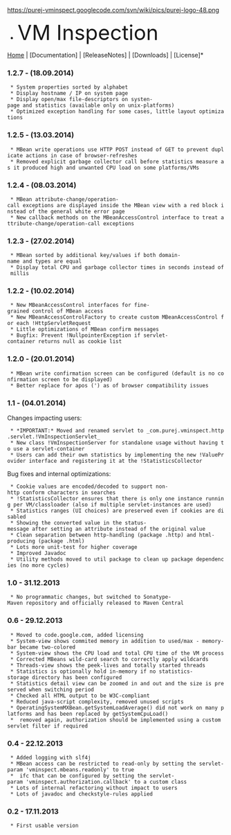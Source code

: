 <p align="center">
https://purej-vminspect.googlecode.com/svn/wiki/pics/purej-logo-48.png
*<font size="20">VM Inspection</font><br/>
[https://code.google.com/p/purej-vminspect/ Home] | [Documentation] | [ReleaseNotes] | [Downloads] | [License]*
</p>


===1.2.7 - (18.09.2014)===
  * System properties sorted by alphabet
  * Display hostname / IP on system page
  * Display open/max file-descriptors on systen-page and statistics (available only on unix-platforms)
  * Optimized exception handling for some cases, little layout optimizations

===1.2.5 - (13.03.2014)===
  * MBean write operations use HTTP POST instead of GET to prevent duplicate actions in case of browser-refreshes
  * Removed explicit garbage collector call before statistics measure as it produced high and unwanted CPU load on some platforms/VMs

===1.2.4 - (08.03.2014)===
  * MBean attribute-change/operation-call exceptions are displayed inside the MBean view with a red block instead of the general white error page
  * New callback methods on the MBeanAccessControl interface to treat attribute-change/operation-call exceptions

===1.2.3 - (27.02.2014)===
  * MBean sorted by additional key/values if both domain-name and types are equal
  * Display total CPU and garbage collector times in seconds instead of millis

===1.2.2 - (10.02.2014)===
  * New MBeanAccessControl interfaces for fine-grained control of MBean access
  * New MBeanAccessControlFactory to create custom MBeanAccessControl for each !HttpServletRequest
  * Little optimizations of MBean confirm messages
  * Bugfix: Prevent !NullpointerException if servlet-container returns null as cookie list

===1.2.0 - (20.01.2014)===
  * MBean write confirmation screen can be configured (default is no confirmation screen to be displayed)
  * Better replace for apos (&#39;) as of browser compatibility issues

===1.1 - (04.01.2014)===
Changes impacting users:
  * *IMPORTANT:* Moved and renamed servlet to _com.purej.vminspect.http.servlet.!VmInspectionServlet_
  * New class !VmInspectionServer for standalone usage without having to use a servlet-container
  * Users can add their own statistics by implementing the new !ValueProvider interface and registering it at the !StatisticsCollector
Bug fixes and internal optimizations:
  * Cookie values are encoded/decoded to support non-http conform characters in searches
  * !StatisticsCollector ensures that there is only one instance running per VM/classloader (also if multiple servlet-instances are used)
  * Statistics ranges (UI choices) are preserved even if cookies are disabled
  * Showing the converted value in the status-message after setting an attribute instead of the original value
  * Clean separation between http-handling (package .http) and html-producing (package .html)
  * Lots more unit-test for higher coverage
  * Improved Javadoc
  * Utility methods moved to util package to clean up package dependencies (no more cycles)


===1.0 - 31.12.2013===
  * No programmatic changes, but switched to Sonatype-Maven repository and officially released to Maven Central


===0.6 - 29.12.2013===
  * Moved to code.google.com, added licensing
  * System-view shows commited memory in addition to used/max - memory-bar became two-colored
  * System-view shows the CPU load and total CPU time of the VM process
  * Corrected MBeans wild-card search to correctly apply wildcards
  * Threads-view shows the peek-lives and totally started threads
  * Statistics is optionally hold in-memory if no statistics-storage directory has been configured
  * Statistics detail view can be zoomed in and out and the size is preserved when switching period
  * Checked all HTML output to be W3C-compliant
  * Reduced java-script complexity, removed unused scripts
  * OperatingSystemMXBean.getSystemLoadAverage() did not work on many platforms and has been replaced by getSystemCpuLoad() 
  * {{{AuthorizationCallback}}} removed again, authorization should be implemented using a custom servlet filter if required


===0.4 - 22.12.2013===
  * Added logging with slf4j
  * MBean access can be restricted to read-only by setting the servlet-param 'vminspect.mbeans.readonly' to true
  * {{{AuthorizationCallback}}} ifc that can be configured by setting the servlet-param 'vminspect.authorization.callback' to a custom class
  * Lots of internal refactoring without impact to users
  * Lots of javadoc and checkstyle-rules applied


===0.2 - 17.11.2013===
  * First usable version